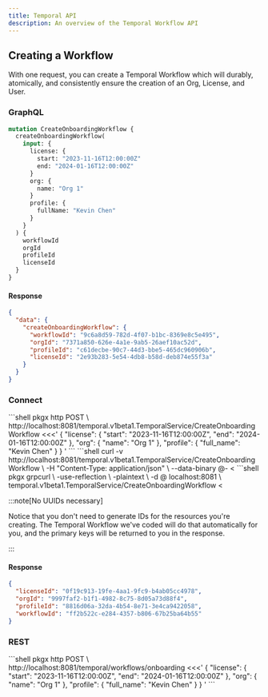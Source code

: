 ```yaml
---
title: Temporal API
description: An overview of the Temporal Workflow API
---
```


## Creating a Workflow

With one request, you can create a Temporal Workflow which will durably, atomically, and consistently ensure the creation of an Org, License, and User.


### GraphQL

```graphql
mutation CreateOnboardingWorkflow {
  createOnboardingWorkflow(
    input: {
      license: {
        start: "2023-11-16T12:00:00Z"
        end: "2024-01-16T12:00:00Z"
      }
      org: {
        name: "Org 1"
      }
      profile: {
        fullName: "Kevin Chen"
      }
    }
  ) {
    workflowId
    orgId
    profileId
    licenseId
  }
}
```

#### Response

```json
{
  "data": {
    "createOnboardingWorkflow": {
      "workflowId": "9c6a8d59-782d-4f07-b1bc-8369e8c5e495",
      "orgId": "7371a850-626e-4a1e-9ab5-26aef10ac52d",
      "profileId": "c61decbe-90c7-44d3-bbe5-465dc960906b",
      "licenseId": "2e93b283-5e54-4db8-b58d-deb874e55f3a"
    }
  }
}
```

### Connect

<Tabs>
  <TabItem label="HTTPie">
  ```shell
  pkgx http POST \
    http://localhost:8081/temporal.v1beta1.TemporalService/CreateOnboardingWorkflow <<<'
    {
      "license": {
        "start": "2023-11-16T12:00:00Z",
        "end": "2024-01-16T12:00:00Z"
      },
      "org": {
        "name": "Org 1"
      },
      "profile": {
        "full_name": "Kevin Chen"
      }
    }
    '
  ```
  </TabItem>
  <TabItem label="curl">
  ```shell
  curl -v http://localhost:8081/temporal.v1beta1.TemporalService/CreateOnboardingWorkflow \
    -H "Content-Type: application/json" \
    --data-binary @- <<EOF
    {
      "license": {
        "start": "2023-11-16T12:00:00Z",
        "end": "2024-01-16T12:00:00Z"
      },
      "org": {
        "name": "Org 1"
      },
      "profile": {
        "full_name": "Kevin Chen"
      }
    }
  EOF
  ```
  </TabItem>
  <TabItem label="grpcurl">
  ```shell
  pkgx grpcurl \
    -use-reflection \
    -plaintext \
    -d @ localhost:8081 \
    temporal.v1beta1.TemporalService/CreateOnboardingWorkflow <<EOM
  {
    "license": {
      "start": "2023-11-16T12:00:00Z",
      "end": "2024-01-16T12:00:00Z"
    },
    "org": {
      "name": "Org 1"
    },
    "profile": {
      "full_name": "Kevin Chen"
    }
  }
  EOM
  ```
  </TabItem>
</Tabs>

:::note[No UUIDs necessary]

Notice that you don't need to generate IDs for the resources you're creating. The Temporal Workflow we've coded will do that automatically for you, and the primary keys will be returned to you in the response.

:::


#### Response

```json
{
  "licenseId": "0f19c913-19fe-4aa1-9fc9-b4ab05cc4978",
  "orgId": "9997faf2-b1f1-4982-8c75-8d05a73d88f4",
  "profileId": "8816d06a-32da-4b54-8e71-3e4ca9422058",
  "workflowId": "ff2b522c-e284-4357-b806-67b25ba64b55"
}
```

### REST

<Tabs>
  <TabItem label="HTTPie">
  ```shell
  pkgx http POST \
    http://localhost:8081/temporal/workflows/onboarding <<<'
    {
      "license": {
        "start": "2023-11-16T12:00:00Z",
        "end": "2024-01-16T12:00:00Z"
      },
      "org": {
        "name": "Org 1"
      },
      "profile": {
        "full_name": "Kevin Chen"
      }
    }
    '
  ```
  </TabItem>
</Tabs>
